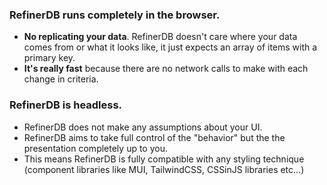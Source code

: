 <h3 className="text-primary">RefinerDB runs completely in the browser.</h3>

- **No replicating your data**. RefinerDB doesn't care where your data comes from or what it looks like, it just
  expects an array of items with a primary key.
- **It's really fast** because there are no network
  calls to make with each change in criteria.

<h3 className="text-primary">RefinerDB is headless.</h3>

- RefinerDB does not make any assumptions about your UI.
- RefinerDB aims to take full control of the "behavior" but the the presentation completely up to you.
- This means RefinerDB is fully compatible with any styling technique (component libraries like MUI, TailwindCSS, CSSinJS libraries etc...)
